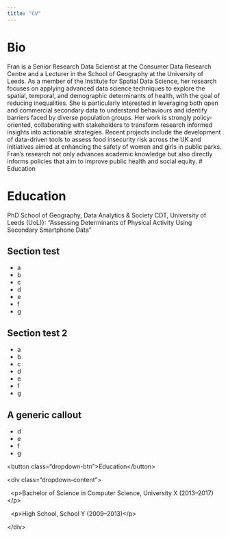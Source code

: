 ```yaml
---
title: "CV"
---
```


# Bio {collapse="true"}

Fran is a Senior Research Data Scientist at the Consumer Data Research Centre and a Lecturer in the School of Geography at the University of Leeds. As a member of the Institute for Spatial Data Science, her research focuses on applying advanced data science techniques to explore the spatial, temporal, and demographic determinants of health, with the goal of reducing inequalities. She is particularly interested in leveraging both open and commercial secondary data to understand behaviours and identify barriers faced by diverse population groups. Her work is strongly policy-oriented, collaborating with stakeholders to transform research informed insights into actionable strategies. Recent projects include the development of data-driven tools to assess food insecurity risk across the UK and initiatives aimed at enhancing the safety of women and girls in public parks. Fran’s research not only advances academic knowledge but also directly informs policies that aim to improve public health and social equity. \# Education

# Education

PhD School of Geography, Data Analytics & Society CDT, University of Leeds (UoL)}: "Assessing Determinants of Physical Activity Using Secondary Smartphone Data"

::: {.classname collapse="true"}
# Section test

-   a
-   b
-   c
-   d
-   e
-   f
-   g
:::

::: {.callout-note collapse="true" appearance="minimal"}
# Section test 2

-   a
-   b
-   c
-   d
-   e
-   f
-   g
:::

:::: callout-generic
::: {.callout-generic-header collapse="true"}
# A generic callout

-   d
-   e
-   f
-   g
:::
::::

<div>

\<button class="dropdown-btn"\>Education\</button\>

\<div class="dropdown-content"\>

  \<p\>Bachelor of Science in Computer Science, University X (2013–2017)\</p\>

  \<p\>High School, School Y (2009–2013)\</p\>

\</div\>

</div>